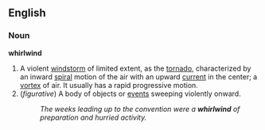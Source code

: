 ==English==

===Noun===
{{wikipedia}}
'''whirlwind'''

#A violent [[windstorm]] of limited extent, as the [[tornado]], characterized by an inward [[spiral]] motion of the air with an upward [[current]] in the center; a [[vortex]] of air. It usually has a rapid progressive motion.
#(''figurative'') A body of objects or [[events]] sweeping violently onward.
#:''The weeks leading up to the convention were a '''whirlwind''' of preparation and hurried activity.''